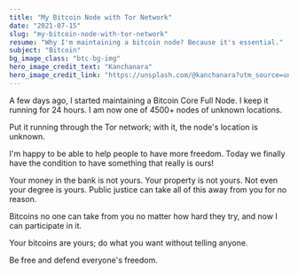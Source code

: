 ```yaml
---
title: "My Bitcoin Node with Tor Network"
date: "2021-07-15"
slug: "my-bitcoin-node-with-tor-network"
resume: "Why I'm maintaining a bitcoin node? Because it's essential."
subject: "Bitcoin"
bg_image_class: "btc-bg-img"
hero_image_credit_text: "Kanchanara"
hero_image_credit_link: "https://unsplash.com/@kanchanara?utm_source=unsplash&utm_medium=referral&utm_content=creditCopyText"
---
```


A few days ago, I started maintaining a Bitcoin Core Full Node. I keep it running for 24 hours. I am now one of 4500+ nodes of unknown locations.

Put it running through the Tor network; with it, the node's location is unknown.

I'm happy to be able to help people to have more freedom. Today we finally have the condition to have something that really is ours!

Your money in the bank is not yours. Your property is not yours. Not even your degree is yours. Public justice can take all of this away from you for no reason.

Bitcoins no one can take from you no matter how hard they try, and now I can participate in it.

Your bitcoins are yours; do what you want without telling anyone.

Be free and defend everyone's freedom.